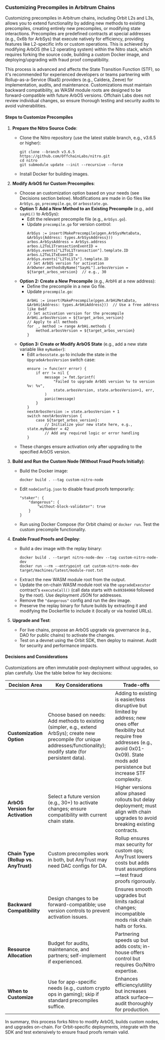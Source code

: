 ### Customizing Precompiles in Arbitrum Chains

Customizing precompiles in Arbitrum chains, including Orbit L2s and L3s, allows you to extend functionality by adding new methods to existing precompiles, creating entirely new precompiles, or modifying state interactions. Precompiles are predefined contracts at special addresses (e.g., 0x6b for ArbSys) that execute natively for efficiency, providing features like L2-specific info or custom operations. This is achieved by modifying ArbOS (the L2 operating system) within the Nitro stack, which requires forking the source code, building a custom Docker image, and deploying/upgrading with fraud proof compatibility.

This process is advanced and affects the State Transition Function (STF), so it's recommended for experienced developers or teams partnering with Rollup-as-a-Service (RaaS) providers (e.g., Caldera, Zeeve) for implementation, audits, and maintenance. Customizations must maintain backward compatibility, as WASM module roots are designed to be forward-compatible with future ArbOS versions. Offchain Labs does not review individual changes, so ensure thorough testing and security audits to avoid vulnerabilities.

#### Steps to Customize Precompiles

1. **Prepare the Nitro Source Code**:
   - Clone the Nitro repository (use the latest stable branch, e.g., v3.6.5 or higher):
     ```
     git clone --branch v3.6.5 https://github.com/OffchainLabs/nitro.git
     cd nitro
     git submodule update --init --recursive --force
     ```
   - Install Docker for building images.

2. **Modify ArbOS for Custom Precompiles**:
   - Choose an customization option based on your needs (see Decisions section below). Modifications are made in Go files like `ArbSys.go`, `precompile.go`, or `arbosstate.go`.
   - **Option 1: Add a New Method to an Existing Precompile** (e.g., add `sayHi()` to ArbSys):
     - Edit the relevant precompile file (e.g., `ArbSys.go`).
     - Update `precompile.go` for version control:
       ```
       ArbSys := insert(MakePrecompile(pgen.ArbSysMetaData, &ArbSys{Address: types.ArbSysAddress}))
       arbos.ArbSysAddress = ArbSys.address
       arbos.L2ToL1TransactionEventID = ArbSys.events["L2ToL1Transaction"].template.ID
       arbos.L2ToL1TxEventID = ArbSys.events["L2ToL1Tx"].template.ID
       // Set ArbOS version for activation
       ArbOwner.methodsByName["SayHi"].arbosVersion = ${target_arbos_version}  // e.g., 30
       ```
   - **Option 2: Create a New Precompile** (e.g., ArbHi at a new address):
     - Define the precompile in a new Go file.
     - Update `precompile.go`:
       ```
       ArbHi := insert(MakePrecompile(pgen.ArbHiMetaData, &ArbHi{Address: types.ArbHiAddress}))  // Use a free address like 0x6f
       // Set activation version for the precompile
       ArbHi.arbosVersion = ${target_arbos_version}
       // Apply to all methods
       for _, method := range ArbHi.methods {
           method.arbosVersion = ${target_arbos_version}
       }
       ```
   - **Option 3: Create or Modify ArbOS State** (e.g., add a new state variable like `myNumber`):
     - Edit `arbosstate.go` to include the state in the `UpgradeArbosVersion` switch case:
       ```
       ensure := func(err error) {
           if err != nil {
               message := fmt.Sprintf(
                   "Failed to upgrade ArbOS version %v to version %v: %v",
                   state.arbosVersion, state.arbosVersion+1, err,
               )
               panic(message)
           }
       }
       nextArbosVersion := state.arbosVersion + 1
       switch nextArbosVersion {
           case ${target_arbos_version}:
               // Initialize your new state here, e.g., state.myNumber = 42
               // Add any required logic or error handling
       }
       ```
   - These changes ensure activation only after upgrading to the specified ArbOS version.

3. **Build and Run the Custom Node (Without Fraud Proofs Initially)**:
   - Build the Docker image:
     ```
     docker build . --tag custom-nitro-node
     ```
   - Edit `nodeConfig.json` to disable fraud proofs temporarily:
     ```
     "staker": {
         "dangerous": {
             "without-block-validator": true
         }
     }
     ```
   - Run using Docker Compose (for Orbit chains) or `docker run`. Test the custom precompile functionality.

4. **Enable Fraud Proofs and Deploy**:
   - Build a dev image with the replay binary:
     ```
     docker build . --target nitro-node-dev --tag custom-nitro-node-dev
     docker run --rm --entrypoint cat custom-nitro-node-dev target/machines/latest/module-root.txt
     ```
   - Extract the new WASM module root from the output.
   - Update the on-chain WASM module root via the `upgradeExecutor` contract's `executeCall()` (call data starts with `0x89384960` followed by the root). Use deployment JSON for addresses.
   - Remove the `"dangerous"` config and run the dev image.
   - Preserve the replay binary for future builds by extracting it and modifying the Dockerfile to include it (locally or via hosted URLs).

5. **Upgrade and Test**:
   - For live chains, propose an ArbOS upgrade via governance (e.g., DAO for public chains) to activate the changes.
   - Test on a devnet using the Orbit SDK, then deploy to mainnet. Audit for security and performance impacts.

#### Decisions and Considerations

Customizations are often immutable post-deployment without upgrades, so plan carefully. Use the table below for key decisions:

| Decision Area | Key Considerations | Trade-offs |
|---------------|--------------------|------------|
| **Customization Option** | Choose based on needs: Add methods to existing (simpler, e.g., extend ArbSys); create new precompile (for unique addresses/functionality); modify state (for persistent data). | Adding to existing is easier/less disruptive but limited by address; new ones offer flexibility but require free addresses (e.g., avoid 0x01-0x09). State mods add persistence but increase STF complexity. |
| **ArbOS Version for Activation** | Select a future version (e.g., 30+) to activate changes; ensure compatibility with current chain state. | Higher versions allow phased rollouts but delay deployment; must align with chain upgrades to avoid breaking existing contracts. |
| **Chain Type (Rollup vs. AnyTrust)** | Custom precompiles work in both, but AnyTrust may need DAC configs for DA. | Rollup ensures max security for custom ops; AnyTrust lowers costs but adds trust assumptions—test fraud proofs rigorously. |
| **Backward Compatibility** | Design changes to be forward-compatible; use version controls to prevent activation issues. | Ensures smooth upgrades but limits radical changes; incompatible mods risk chain halts or forks. |
| **Resource Allocation** | Budget for audits, maintenance, and partners; self-implement if experienced. | Partnering speeds up but adds costs; in-house offers control but requires Go/Nitro expertise. |
| **When to Customize** | Use for app-specific needs (e.g., custom crypto ops in gaming); skip if standard precompiles suffice. | Enhances efficiency/utility but increases attack surface—audit thoroughly for production. |

In summary, this process forks Nitro to modify ArbOS, builds custom nodes, and upgrades on-chain. For Orbit-specific deployments, integrate with the SDK and test extensively to ensure fraud proofs remain valid.